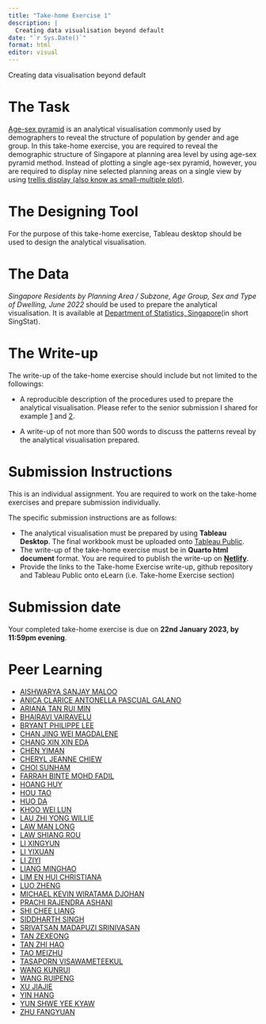 ```yaml
---
title: "Take-home Exercise 1"
description: |
  Creating data visualisation beyond default
date: "`r Sys.Date()`"
format: html
editor: visual
---
```


Creating data visualisation beyond default

# The Task

[Age-sex pyramid](https://isss608-ay2022-23jan.netlify.app/outline/lesson01_outline#age-sex-pyramid) is an analytical visualisation commonly used by demographers to reveal the structure of population by gender and age group. In this take-home exercise, you are required to reveal the demographic structure of Singapore at planning area level by using age-sex pyramid method. Instead of plotting a single age-sex pyramid, however, you are required to display nine selected planning areas on a single view by using [trellis display (also know as small-multiple plot)](https://isss608-ay2022-23jan.netlify.app/outline/lesson01_outline#trellis-display).

# The Designing Tool

For the purpose of this take-home exercise, Tableau desktop should be used to design the analytical visualisation.

# The Data

*Singapore Residents by Planning Area / Subzone, Age Group, Sex and Type of Dwelling, June 2022* should be used to prepare the analytical visualisation. It is available at [Department of Statistics, Singapore](https://www.singstat.gov.sg/)(in short SingStat).

# The Write-up

The write-up of the take-home exercise should include but not limited to the followings:

-   A reproducible description of the procedures used to prepare the analytical visualisation. Please refer to the senior submission I shared for example [1](https://bilian-mitb2021.netlify.app/th_ex/dataviz2/dataviz2#step-by-step-description) and [2](https://isss608visualanalyticssun.netlify.app/dataviz/dataviz1/dataviz1#step-by-step-preparation).

-   A write-up of not more than 500 words to discuss the patterns reveal by the analytical visualisation prepared.

# Submission Instructions

This is an individual assignment. You are required to work on the take-home exercises and prepare submission individually.

The specific submission instructions are as follows:

-   The analytical visualisation must be prepared by using **Tableau Desktop**. The final workbook must be uploaded onto [Tableau Public](https://public.tableau.com/en-us/s/).
-   The write-up of the take-home exercise must be in **Quarto html document** format. You are required to publish the write-up on [**Netlify**](https://www.netlify.com/).
-   Provide the links to the Take-home Exercise write-up, github repository and Tableau Public onto eLearn (i.e. Take-home Exercise section)

# Submission date

Your completed take-home exercise is due on **22nd January 2023, by 11:59pm evening**.

# Peer Learning

-   [AISHWARYA SANJAY MALOO](https://public.tableau.com/app/profile/aishwarya.maloo7070/viz/Take-Home_Ex01/Dashboard1?publish=yes)
-   [ANICA CLARICE ANTONELLA PASCUAL GALANO](https://public.tableau.com/app/profile/anica.galano/viz/Take-home_Ex1_1/SGPAAge-SexPyramid?publish=yes)
-   [ARIANA TAN RUI MIN](https://public.tableau.com/app/profile/ariana.tan6501/viz/VATakeHome1/Sheet13)
-   [BHAIRAVI VAIRAVELU](https://public.tableau.com/app/profile/bhairavi.vairavelu/viz/Take_Home_Exercise_01/Top9PlanningAreasDashboard)
-   [BRYANT PHILIPPE LEE](https://public.tableau.com/views/DataVizMakeover01_16743910439700/TotalSingapore?:language=en-US&publish=yes&:display_count=n&:origin=viz_share_link)
-   [CHAN JING WEI MAGDALENE](https://public.tableau.com/app/profile/magdalene.chan/viz/TakeHome_Ex01/Dashboard1)
-   [CHANG XIN XIN EDA](https://public.tableau.com/views/PopulationPyramidSingaporeJun2022/SingaporesPopulationPyramid?:language=en-US&publish=yes&:display_count=n&:origin=viz_share_link)
-   [CHEN YIMAN](https://public.tableau.com/app/profile/yiman.chen/viz/takehome_ex01/Story1)
-   [CHERYL JEANNE CHIEW](https://public.tableau.com/app/profile/cheryl.jeanne/viz/Take-homeExercise1-Age-SexPyramid-TrellisDisplay/MatrixDashboard?publish=yes)
-   [CHOI SUNHAM](https://public.tableau.com/app/profile/ashley1342/viz/TakeHomeExercise01/Dashboard1?publish=yes)
-   [FARRAH BINTE MOHD FADIL](https://public.tableau.com/app/profile/farrahmf/viz/Take-home_Ex01/Age-SexPyramids1?publish=yes)
-   [HOANG HUY](https://public.tableau.com/app/profile/thomas.hoang8154/viz/takehome1_16740523080150/Dashboard3)
-   [HOU TAO](https://public.tableau.com/app/profile/jerry.hou/viz/Takehome_Ex01/SG2022PopulationbyAgeGroup_1?publish=yes)
-   [HUO DA](https://public.tableau.com/app/profile/huoda1027/viz/TakeHome_Ex01_16742612602400/Dashboard1?publish=yes)
-   [KHOO WEI LUN](https://public.tableau.com/app/profile/khoo.wei.lun/viz/SingaporePopulationPyramidsJune2022/DashboardTrellis)
-   [LAU ZHI YONG WILLIE](https://public.tableau.com/views/Take-home_Ex01_16743298500000/Dashboard1?:language=en-GB&publish=yes&:display_count=n&:origin=viz_share_link)
-   [LAW MAN LONG](https://public.tableau.com/app/profile/law.man.long/viz/Take-home_Ex1/SingaporePopulationPyramid)
-   [LAW SHIANG ROU](https://public.tableau.com/views/TakeHomeExercise1-20Jan2023/Dashboard1?:language=en-US&:display_count=n&:origin=viz_share_link)
-   [LI XINGYUN](https://public.tableau.com/app/profile/xingyunli/viz/takehomeexercise1/DemographicStructureofSingaporebyRegiontop9regionsinpopulation?publish=yes)
-   [LI YIXUAN](https://public.tableau.com/app/profile/yixuan.li1277/viz/take-home-1/Dashboard1)
-   [LI ZIYI](https://public.tableau.com/views/Take-home_Ex01_Dashboard/Dashboard?:language=en-US&publish=yes&:display_count=n&:origin=viz_share_link)
-   [LIANG MINGHAO](https://public.tableau.com/app/profile/minghao.liang/viz/take-home-1_16741369553030/AgePyramid?publish=yes)
-   [LIM EN HUI CHRISTIANA](https://public.tableau.com/app/profile/christiana.lim/viz/TakeHomeExercise1_16742278926320/Dashboard1?publish=yes)
-   [LUO ZHENG](https://public.tableau.com/app/profile/luo.zheng/viz/Take-home_Ex01edited/Dashboard1)
-   [MICHAEL KEVIN WIRATAMA DJOHAN](https://public.tableau.com/views/TakeHomeExercise01_16742904659610/SingaporePopulationPyramidbyPlanningAreaJune2022?:language=en-US&publish=yes&:display_count=n&:origin=viz_share_link)
-   [PRACHI RAJENDRA ASHANI](https://public.tableau.com/views/TakeHome_01/DBAge-SexPyramidbyPA?:language=en-US&:display_count=n&:origin=viz_share_link)
-   [SHI CHEE LIANG](https://public.tableau.com/app/profile/shi.chee.liang/viz/TakeHomeEx01_2/Dashboard1?publish=yes)
-   [SIDDHARTH SINGH](https://public.tableau.com/app/profile/siddharth.singh6175/viz/SiddharthSinghTakeHomeEx01/Age-SexPyramidforSingaporePlanningArea?publish=yes)
-   [SRIVATSAN MADAPUZI SRINIVASAN](https://public.tableau.com/app/profile/srivatsan.madapuzi.srinivasan/viz/Take-Home_Ex01_16743904663190/Dashboard1?publish=yes)
-   [TAN ZEXEONG](https://public.tableau.com/app/profile/joseph.zexeong.tan/viz/SingaporePopulationPyramindJun2022v1_3/trel3x3_d?publish=yes)
-   [TAN ZHI HAO](https://public.tableau.com/app/profile/tan.zh4404/viz/Take-home_Ex01_TanZhiHao/Age-SexPyramidforSelectedPlanningAreasinSingapore2022V2)
-   [TAO MEIZHU](https://public.tableau.com/app/profile/meizhu6437/viz/Take-homeExercise1_16743934867140/Dashboard1?publish=yes)
-   [TASAPORN VISAWAMETEEKUL](https://public.tableau.com/views/Take-home_01_PopulationbyPlanningArea/3x3Trellis?:language=en-US&:display_count=n&:origin=viz_share_link)
-   [WANG KUNRUI](https://public.tableau.com/app/profile/ruipeng.wang/viz/take_home_01/Dashboard1)
-   [WANG RUIPENG](https://public.tableau.com/app/profile/ruipeng.wang/viz/take_home_01/Dashboard1)
-   [XU JIAJIE](https://public.tableau.com/views/TakeHomeExercise01_16744007430230/PyramidofPlaningareas?:language=zh-CN&publish=yes&:display_count=n&:origin=viz_share_link)
-   [YIN HANG](https://public.tableau.com/views/TakehomeEx1/PopulationPyramidof9MostPopulatedPlanningAreasinSingaporein2022?:language=en-GB&:display_count=n&:origin=viz_share_link)
-   [YUN SHWE YEE KYAW](https://public.tableau.com/app/profile/yun.shwe.yee.kyaw/viz/Take-home_Ex01_16742356941600/Age-SexPyramid)
-   [ZHU FANGYUAN](https://public.tableau.com/app/profile/fangyuan.zhu/viz/Take-home_Ex1_16742470631170/A-Spyramid?publish=yes)
